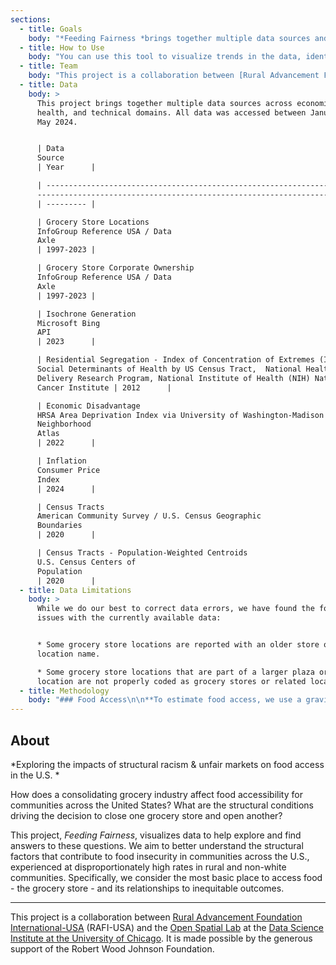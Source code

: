 ```yaml
---
sections:
  - title: Goals
    body: "*Feeding Fairness *brings together multiple data sources and visualizes  data through interactive maps and reports on communities' food access (grocery store access); grocery market concentration, economic disadvantage; and residential segregation. We aim to:\_\n\n1. Communicate and visualize these measures to better understand the impacts of a consolidating grocery retail market on food access, particularly in communities of color which already experience disproportionate inequities due to racist policies and practices;\n2. Report and compare these measures in communities, counties, and states across the country to uncover trends and intersections in inequities;\_\n3. Make clean data accessible for the public to easily download and use for further exploration; and\_\n4. Advocate for solutions that build a better food system through equity and accountability.\n"
  - title: How to Use
    body: "You can use this tool to visualize trends in the data, identify places where trends intersect, and compare measures at different places, ranging from states to counties to individual neighborhoods or Census tracts.\n\nUse the **Map **to visualize data across the country and region. You can zoom in to an individual Census tract or town, and zoom all the way out to see the full country. Click on the side-bar menu to explore data in a number of different ways: Visualize data by topic, highlight areas on the map, or filter for specific states. Click [Map](https://rgdv.vercel.app/map) to get started mapping.\_\n\nUse** Reports** to learn more about a place. Search for a state, county, or individual neighborhoods (Census tracts) to see summary statistics for that specific place, how measures have changed over time, and how they compare to other places across the state or country. Click the [State Report](https://rgdv.vercel.app/state) to get started by searching for your state.\_\n\nUse **Case Studies** to learn about a specific topic, ranging from the top ranking places for corporate consolidation, how trends have changed, and insights into the data. Click on [Case Studies](https://rgdv.vercel.app/case-studies) to explore.\n"
  - title: Team
    body: "This project is a collaboration between [Rural Advancement Foundation International-USA](https://www.rafiusa.org/) (RAFI-USA) and the [Open Spatial Lab](https://datascience.uchicago.edu/research/open-spatial-lab/) at the [Data Science Institute at the University of Chicago](https://datascience.uchicago.edu/). It is made possible by the generous support of the Robert Wood Johnson Foundation.\n\nThe project team includes:\_\n\n* Aaron Johnson, Policy Co-Director, RAFI\n* Melanie Canales, Challenging Corporate Power Project Manager, RAFI\n* Beth Hauptle, Director of Communications, RAFI\n* David Uminsky, Executive Director, University of Chicago DSI\n* Susan Paykin, Program Lead, University of Chicago DSI Open Spatial Lab\n* Dylan Halpern Technical Lead, University Chicago DSI Open Spatial Lab\n"
  - title: Data
    body: >
      This project brings together multiple data sources across economic,
      health, and technical domains. All data was accessed between January and
      May 2024.


      | Data                                                               |
      Source                                                                                                                                                         
      | Year      |

      | ------------------------------------------------------------------ |
      ---------------------------------------------------------------------------------------------------------------------------------------------------------------
      | --------- |

      | Grocery Store Locations                                            |
      InfoGroup Reference USA / Data
      Axle                                                                                                                            
      | 1997-2023 |

      | Grocery Store Corporate Ownership                                  |
      InfoGroup Reference USA / Data
      Axle                                                                                                                            
      | 1997-2023 |

      | Isochrone Generation                                               |
      Microsoft Bing
      API                                                                                                                                             
      | 2023      |

      | Residential Segregation - Index of Concentration of Extremes (ICE) |
      Social Determinants of Health by US Census Tract,  National Health Care
      Delivery Research Program, National Institute of Health (NIH) National
      Cancer Institute | 2012      |

      | Economic Disadvantage                                              |
      HRSA Area Deprivation Index via University of Washington-Madison
      Neighborhood
      Atlas                                                                            
      | 2022      |

      | Inflation                                                          |
      Consumer Price
      Index                                                                                                                                           
      | 2024      |

      | Census Tracts                                                      |
      American Community Survey / U.S. Census Geographic
      Boundaries                                                                                                  
      | 2020      |

      | Census Tracts - Population-Weighted Centroids                      |
      U.S. Census Centers of
      Population                                                                                                                              
      | 2020      |
  - title: Data Limitations
    body: >
      While we do our best to correct data errors, we have found the following
      issues with the currently available data:


      * Some grocery store locations are reported with an older store or
      location name.

      * Some grocery store locations that are part of a larger plaza or mall
      location are not properly coded as grocery stores or related locations.
  - title: Methodology
    body: "### Food Access\n\n**To estimate food access, we use a gravity model with a floating catchment area (FCA). **This data model represents accessibility scores for different locations, quantifying how easily people in a given area can access grocery stores. These scores account for both the amount of resources available (weighted by store sales) and the distance or travel time to these resources, applying a decay function that makes further away locations less valuable than nearby ones.\n\nThis approach provides a more nuanced understanding of accessibility compared to a simple binary measure of whether a location is within a certain distance (eg. a grocery location within 1 mile or 10 miles). This complexity allows the model to better reflect real-world conditions where access diminishes with distance and is influenced by the concentration and capacity of resources. Thus, it offers a more detailed and actionable insight for planning and policy-making, identifying not just whether services are accessible, but how accessible they are in relative terms.\n\nTo calculate the food access gravity model, we use the following steps:\n\n1. Define supply locations: We use the InfoGroup reference USA store locations coded as Grocery Stores, Warehouse Stores, Supercenters, and in some cases Dollar Stores. We weighted each location by its sales volume - in the case of Dollar Stores, Supercenters, and Warehouse Stores, we divide sales based on estimates of the percentage of sales that area food items. To compare values over time, we adjust for inflation (using CPI) and adjust for median income and goods pricing (where higher sales volumes in affluent areas may represent fewer total groceries sold, and the opposite may be true in lower income areas).\n2. Define demand locations: We use census data crosswalked to 2020 census tract geographies to estimate the number of people in a given area..\n3. Define travel time: We use the straight line distance between census block groups, aggregated to census tracts, to estimate the travel time between locations.\n4. Calculate the catchment areas: For the following steps, we use the Python Spatial Analysis Library (PySAL's) accessibility module. First, we calculate dynamically-defined areas around each census tract based on the distance or time threshold that people are willing to travel to access a grocery store. Next we apply a distance decay function, which assumes that the attractiveness or utility of a grocery store decreases as the distance from the store increases. Weighting is linear, (α=1) which means that a store would have to be twice as attractive for someone to travel twice as far. We use a distance threshold of 1.2km (β=1200) to estimate the threshold at which distance sensitivity starts to decay more rapidly.\_\n5. Calculate accessibility: For each census tract, we calculate the accessibility score to grocery stores. We sum weighted supply values of all grocery stores within the catchment area, modified by the distance and supply of that store. The sum of all of the distance decayed supply values divided by the total demand reflects the food supply accessibility value. Other spatial access models may take into account competition for resources, which is very important for services that can hit capacity limits such as Healthcare, but in the case of grocery supply it is very rare in the US context that a store would be fully sold out of viable food supply. \\\\\n6. Normalize and interpret: For the food access score, we assign a percentile to each tract's accessibility score from 0 to 100 relative to all tracts. For counties and states, we calculate the population weighted average of accessibility scores for all the tracts within, and then assign a percentile relative to all counties or states.\n\n### Market Concentration\n\n**To estimate market concentration we use the Herfindahl-Hirschman Index (HHI), a widely used measure of market concentration.** HHI is particularly useful when assessing the competitive landscape of industries like grocery stores.\n\nTo calculate HHI, we use the following steps:\n\n1. Estimate service areas / travel time tolerance: We want to measure the dominance of a particular grocery store or grocery parent company within a reasonable range that people might be willing to travel to access groceries. These ranges are based on the density of a place, where denser areas may be more sensitive to distance than a more rural or remote area.\_We assign distance ranges of 5 to 20 minutes driving time with average area traffic, based on reported ranges of how far people are willing to travel in the USDA FoodAPS survey. While many people in urban areas likely do not drive to the grocery store, the 5 minute range of driving roughly equates to a reasonable walking distance when traffic and street grids are considered. We assign a driving time of 5 to 20 minutes based on the density of a given census tract and its neighbors (spatial lagged value) to differentiate tracts that area next to urban areas but are less dense, and truly rural or remote areas. We take the density values and normalize them from 0 to 100, exponentially scale the values to emphasize lower driving tolerances, and normalized again. Based on these scores, we create driving service areas using the Microsoft Bing isochrone API. The estimate the service area based on modeled traffic at 6pm on a Saturday evening in July. We apply a 500 foot linear buffer to the isochrones to capture strip malls or other locations that are just outside the calculated area.\n2. Find stores within a census tract's service area: Based on the service area of a tract, we find all the stores nearby based on their location. For service areas that have no locations, we increase the threshold by 10 minutes (eg. 20 to 30, 30 to 40) up to a 60 minute driving tolerance until a store or stores are in the area.\n3. Find the parent chain of the stores: For each store in the service area, we identify its parent chain based on the 'Parent Number' column of the Reference USA data. This links an individual grocery chain to their parent company (eg. Harris Teeter is owned by Kroger).\n4. Calculate the HHI index: Based on the total sales of each parent chain in the service area of a tract, we calculate HHI. In essence, this measure reflects how dominant stores are in the area, where a value of 1 represents total dominance (1 store has all of the sales) and a value closer to zero reflects a more dispersed market (0.5 means two stores have equal sales, 0.1 means ten stores, and so on).\n5. Normalize and interpret: We take the HHI values for each tract and assign a percentile value from 0 to 100 relative to all tracts. We invert this value so that a high value represents a competitive, diffuse market and a low value represents a highly concentrated market. For counties and states, we aggregate tract level HHI values with a population-weighted average, and then assign a percentile score relative to other counties or states.\n\n### Residential Segregation\n\nThis residential segregation measure comes from the NIH National Cancer Institute’s Healthcare Delivery Research Program’s [Social Determinants of Health by U.S. Census Tract](https://healthcaredelivery.cancer.gov/social-determinants/) dataset.\_\n\n**This measure, called the [Indicator of Concentration at the Extremes](https://www.ncbi.nlm.nih.gov/pmc/articles/PMC6458187/), reflects the difference or integration in where African American/Black and White people live.** It indicates that Black and White residents are mostly living in separate neighborhoods.\_ A high segregation score can indicate other inequities like access to resources like food, healthcare, and other services.\_\n\nA place can be diverse overall but still have segregation if different groups live in separate neighborhoods. Similarly, if the people in a place are predominantly one race, but a small number of people of another race live in a single area, it can be not very diverse and also highly segregated.\n\n### Economic Disadvantage\n\n**This economic disadvantage measure comes from the Area Deprivation Index (ADI) from the University of Wisconsin’s [Neighborhood Atlas](https://www.neighborhoodatlas.medicine.wisc.edu/).** (1)\_ The Neighborhood Atlas describes the ADI as follows: “It allows for rankings of neighborhoods by socioeconomic disadvantage in a region of interest (e.g., at the state or national level). It includes factors for the theoretical domains of income, education, employment, and housing quality. It can be used to inform health delivery and policy, especially for the most disadvantaged neighborhood groups.”\_\n\nWe aggregated the ADI data from 2020 Census block groups to 2020 Census tracts via population-weighted averages, to explore socioeconomic trends in this project.\_\n\n***\n\n(1) Kind AJH, Buckingham W. [Making Neighborhood Disadvantage Metrics Accessible: The Neighborhood Atlas](https://www.nejm.org/doi/full/10.1056/NEJMp1802313). New England Journal of Medicine, 2018. 378: 2456-2458. DOI: 10.1056/NEJMp1802313. PMCID: PMC6051533.\n"
---
```


## About

*Exploring the impacts of structural racism & unfair markets on food access in the U.S.		*

How does a consolidating grocery industry affect food accessibility for communities across the United States?  What are the structural conditions driving the decision to close one grocery store and open another? 			&#x9;

This project, *Feeding Fairness*, visualizes data to help explore and find answers to these questions. We aim to better understand the structural factors that contribute to food insecurity in communities across the U.S., experienced at disproportionately high rates in rural and non-white communities. Specifically, we consider the most basic place to access food - the grocery store - and its relationships to inequitable outcomes. 

***

This project is a collaboration between [Rural Advancement Foundation International-USA](https://www.rafiusa.org/) (RAFI-USA) and the [Open Spatial Lab](https://datascience.uchicago.edu/research/open-spatial-lab/) at the [Data Science Institute at the University of Chicago](https://datascience.uchicago.edu/). It is made possible by the generous support of the Robert Wood Johnson Foundation.

